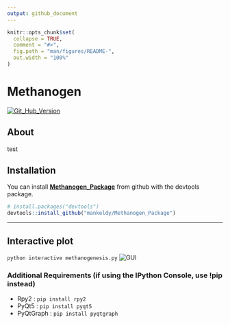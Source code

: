 ```yaml
---
output: github_document
---
```


<!-- README.md is generated from README.Rmd. Please edit that file -->

```r
knitr::opts_chunk$set(
  collapse = TRUE,
  comment = "#>",
  fig.path = "man/figures/README-",
  out.width = "100%"
)
```

# Methanogen

<!-- badges: start -->
[![Git_Hub_Version](https://img.shields.io/github/r-package/v/mankeldy/Methanogen_package?label=Github&logo=Github)](/commits)
<!-- badges: end -->

## About

test

## Installation

You can install **[Methanogen_Package]()** from github with the devtools package.

``` r
# install.packages("devtools")
devtools::install_github("mankeldy/Methanogen_Package")
```

----
## Interactive plot
`python interactive methanogenesis.py`
![GUI](https://github.com/mankeldy/Methanogen_Package/blob/master/images/GUI.PNG?raw=true)

### Additional Requirements (if using the IPython Console, use !pip instead)
- Rpy2 : `pip install rpy2`
- PyQt5 : `pip install pyqt5`
- PyQtGraph : `pip install pyqtgraph`
